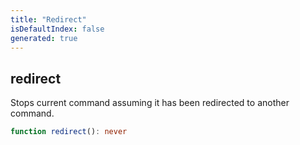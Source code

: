 ```yaml
---
title: "Redirect"
isDefaultIndex: false
generated: true
---
```



<!-- This file was generated from the CommandKit source. Do not modify. Instead, re-run the "docgen" script -->


## redirect

<GenerationInfo sourceFile="packages/commandkit/src/app/interrupt/signals.ts" sourceLine="37" packageName="commandkit" />

Stops current command assuming it has been redirected to another command.

```ts title="Signature"
function redirect(): never
```
